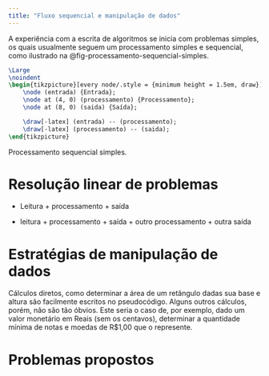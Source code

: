 ```yaml
---
title: "Fluxo sequencial e manipulação de dados"
---
```


<!-- 
* Execução sequencial simples
* Estratégias de manipulação de dados
* Cálculos "computacionais": restos, pares, divisores etc. 
 -->

A experiência com a escrita de algoritmos se inicia com problemas simples, os quais usualmente seguem um processamento simples e sequencial, como ilustrado na @fig-processamento-sequencial-simples.

:::{#fig-processamento-sequencial-simples}
```latex {.pseudocode}
\Large
\noindent
\begin{tikzpicture}[every node/.style = {minimum height = 1.5em, draw}]
    \node (entrada) {Entrada};
    \node at (4, 0) (processamento) {Processamento};
    \node at (8, 0) (saida) {Saída};

    \draw[-latex] (entrada) -- (processamento);
    \draw[-latex] (processamento) -- (saida);
\end{tikzpicture}
```
Processamento sequencial simples.

:::
<!-- fig -->

# Resolução linear de problemas

* Leitura + processamento + saída

* leitura + processamento + saída + outro processamento + outra saída

# Estratégias de manipulação de dados

Cálculos diretos, como determinar a área de um retângulo dadas sua base e altura são facilmente escritos no pseudocódigo. Alguns outros cálculos, porém, não são tão óbvios. Este seria o caso de, por exemplo, dado um valor monetário em Reais (sem os centavos), determinar a quantidade mínima de notas e moedas de R$1,00 que o represente.

# Problemas propostos